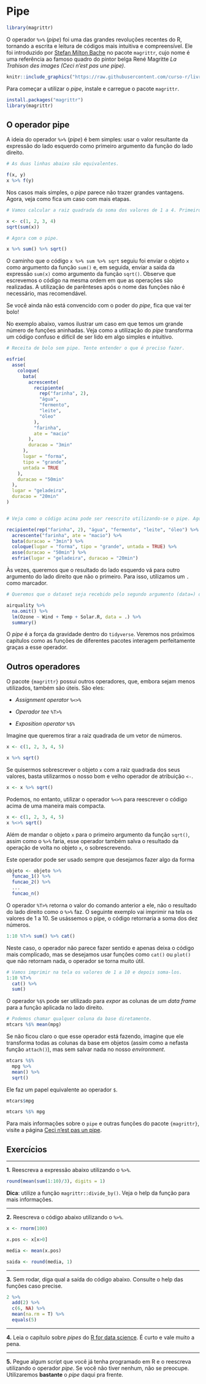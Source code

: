 # Pipe {#pipe}

```r
library(magrittr)
```

O operador `%>%` (*pipe*) foi uma das grandes revoluções recentes do R, tornando a escrita e leitura de códigos mais intuitiva e compreensível. Ele foi introduzido por [Stefan Milton Bache](https://github.com/smbache) no pacote `magrittr`, cujo nome é uma referência ao famoso quadro do pintor belga René Magritte *La Trahison des images (Ceci n'est pas une pipe)*.

```r
knitr::include_graphics("https://raw.githubusercontent.com/curso-r/livro-material/master/assets/img/pipe/ceci-nest-pas-une-pipe.jpg")
```

Para começar a utilizar o *pipe*, instale e carregue o pacote `magrittr`.

```r
install.packages("magrittr")
library(magrittr)
```

## O operador pipe

A ideia do operador `%>%` (*pipe*) é bem simples: usar o valor resultante da expressão do lado esquerdo como primeiro argumento da função do lado direito.

```r
# As duas linhas abaixo são equivalentes.

f(x, y)
x %>% f(y)
```

Nos casos mais simples, o *pipe* parece não trazer grandes vantagens. Agora, veja como fica um caso com mais etapas.

```r
# Vamos calcular a raiz quadrada da soma dos valores de 1 a 4. Primeiro, sem o pipe.

x <- c(1, 2, 3, 4)
sqrt(sum(x))

# Agora com o pipe.

x %>% sum() %>% sqrt()
```

O caminho que o código `x %>% sum %>% sqrt` seguiu foi enviar o objeto `x` como argumento da função `sum()` e, em seguida, enviar a saida da expressão `sum(x)` como argumento da função `sqrt()`. Observe que escrevemos o código na mesma ordem em que as operações são realizadas. A utilização de parênteses após o nome das funções não é necessário, mas recomendável.

Se você ainda não está convencido com o poder do *pipe*, fica que vai ter bolo!

No exemplo abaixo, vamos ilustrar um caso em que temos um grande número de funções aninhadas. Veja como a utilização do *pipe* transforma um código confuso e difícil de ser lido em algo simples e intuitivo.


```r
# Receita de bolo sem pipe. Tente entender o que é preciso fazer.

esfrie(
  asse(
    coloque(
      bata(
        acrescente(
          recipiente(
            rep("farinha", 2), 
            "água", 
            "fermento", 
            "leite", 
            "óleo"
          ), 
          "farinha", 
          ate = "macio"
        ), 
        duracao = "3min"
      ), 
      lugar = "forma", 
      tipo = "grande", 
      untada = TRUE
    ), 
    duracao = "50min"
  ), 
  lugar = "geladeira", 
  duracao = "20min"
)


# Veja como o código acima pode ser reescrito utilizando-se o pipe. Agora realmente se parece com uma receita de bolo.

recipiente(rep("farinha", 2), "água", "fermento", "leite", "óleo") %>%
  acrescente("farinha", ate = "macio") %>%
  bata(duracao = "3min") %>%
  coloque(lugar = "forma", tipo = "grande", untada = TRUE) %>%
  asse(duracao = "50min") %>%
  esfrie(lugar = "geladeira", duracao = "20min")

```

Às vezes, queremos que o resultado do lado esquerdo vá para outro argumento do lado direito que não o primeiro. Para isso, utilizamos um `.` como marcador.

```r
# Queremos que o dataset seja recebido pelo segundo argumento (data=) da função "lm".

airquality %>%
  na.omit() %>%
  lm(Ozone ~ Wind + Temp + Solar.R, data = .) %>%
  summary()
```

O *pipe* é a força da gravidade dentro do `tidyverse`. Veremos nos próximos capítulos como as funções de diferentes pacotes interagem perfeitamente graças a esse operador.

## Outros operadores

O pacote `{magrittr}` possui outros operadores, que, embora sejam menos utilizados, também são úteis. São eles:

- *Assignment operator* `%<>%`

- *Operador tee* `%T>%`

- *Exposition operator* `%$%`

Imagine que queremos tirar a raiz quadrada de um vetor de números.

```r
x <- c(1, 2, 3, 4, 5)

x %>% sqrt()
```

Se quisermos sobrescrever o objeto `x` com a raiz quadrada dos seus valores, basta utilizarmos o nosso bom e velho operador de atribuição `<-`. 

```r
x <- x %>% sqrt()
```

Podemos, no entanto, utilizar o operador `%<>%` para reescrever o código acima de uma maneira mais compacta.

```r
x <- c(1, 2, 3, 4, 5)
x %<>% sqrt()
```

Além de mandar o objeto `x` para o primeiro argumento da função `sqrt()`, assim como o `%>%` faria, esse operador também salva o resultado da operação de volta no objeto `x`, o sobrescrevendo.

Este operador pode ser usado sempre que desejamos fazer algo da forma 

```r
objeto <- objeto %>% 
  funcao_1() %>% 
  funcao_2() %>% 
  ...
  funcao_n()
```

O operador `%T>%` retorna o valor do comando anterior a ele, não o resultado do lado direito como o `%>% ` faz. O seguinte exemplo vai imprimir na tela os valores de 1 a 10. Se usássemos o pipe, o código retornaria a soma dos dez números.

```r
1:10 %T>% sum() %>% cat()
```

Neste caso, o operador não parece fazer sentido e apenas deixa o código mais complicado, mas se desejamos usar funções como `cat()` ou `plot()` que não retornam nada, o operador se torna muito útil.

```r
# Vamos imprimir na tela os valores de 1 a 10 e depois soma-los.
1:10 %T>% 
  cat() %>% 
  sum()
```

O operador `%$%` pode ser utilizado para *expor* as colunas de um *data frame* para a função aplicada no lado direito. 

```r
# Podemos chamar qualquer coluna da base diretamente.
mtcars %$% mean(mpg)
```

Se não ficou claro o que esse operador está fazendo, imagine que ele transforma todas as colunas da base em objetos (assim como a nefasta função `attach()`), mas sem salvar nada no nosso *environment*.

```r
mtcars %$%
  mpg %>% 
  mean() %>% 
  sqrt()
```

Ele faz um papel equivalente ao operador `$`.

```r
mtcars$mpg

mtcars %$% mpg
```

Para mais informações sobre o `pipe` e outras funções do pacote `{magrittr}`, visite a página [Ceci n'est pas un pipe](http://cran.r-project.org/web/packages/magrittr/vignettes/magrittr.html).

## Exercícios

--------------------------------------------------------------------------------

**1.** Reescreva a expressão abaixo utilizando o `%>%`.

```r
round(mean(sum(1:10)/3), digits = 1)
```

**Dica**: utilize a função `magrittr::divide_by()`. Veja o help da função para mais informações.

--------------------------------------------------------------------------------

**2.** Reescreva o código abaixo utilizando o `%>%`.

```r

x <- rnorm(100)

x.pos <- x[x>0]

media <- mean(x.pos)

saida <- round(media, 1)

```

--------------------------------------------------------------------------------

**3.** Sem rodar, diga qual a saída do código abaixo. Consulte o help das funções caso precise.

```r
2 %>%
  add(2) %>%
  c(6, NA) %>%
  mean(na.rm = T) %>%
  equals(5)
```

--------------------------------------------------------------------------------

**4.** Leia o capítulo sobre *pipes* do [R for data science](http://r4ds.had.co.nz/pipes.html). É curto e vale muito a pena.

--------------------------------------------------------------------------------

**5.** Pegue algum script que você já tenha programado em R e o reescreva utilizando o operador *pipe*. Se você não tiver nenhum, não se preocupe. Utilizaremos **bastante** o *pipe* daqui pra frente.

